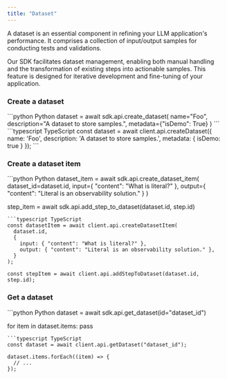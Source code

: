 ```yaml
---
title: "Dataset"
---
```


A dataset is an essential component in refining your LLM application's performance. It comprises a collection of input/output samples for conducting tests and validations.

Our SDK facilitates dataset management, enabling both manual handling and the transformation of existing steps into actionable samples. This feature is designed for iterative development and fine-tuning of your application.

### Create a dataset

<CodeGroup>
```python Python
dataset = await sdk.api.create_dataset(
  name="Foo", description="A dataset to store samples.", metadata={"isDemo": True}
)
```
```typescript TypeScript
const dataset = await client.api.createDataset({
  name: 'Foo',
  description: 'A dataset to store samples.',
  metadata: { isDemo: true }
});
```
</CodeGroup>

### Create a dataset item

<CodeGroup>
```python Python
dataset_item = await sdk.api.create_dataset_item(
  dataset_id=dataset.id,
  input={ "content": "What is literal?" },
  output={ "content": "Literal is an observability solution." }
)

step_item = await sdk.api.add_step_to_dataset(dataset.id, step.id)
```
```typescript TypeScript
const datasetItem = await client.api.createDatasetItem(
  dataset.id,
  {
    input: { "content": "What is literal?" },
    output: { "content": "Literal is an observability solution." },
  }
);

const stepItem = await client.api.addStepToDataset(dataset.id, step.id);
```
</CodeGroup>

### Get a dataset

<CodeGroup>
```python Python
dataset = await sdk.api.get_dataset(id="dataset_id")

for item in dataset.items:
  pass
```
```typescript TypeScript
const dataset = await client.api.getDataset("dataset_id");

dataset.items.forEach((item) => {
  // ...
});
```
</CodeGroup>


